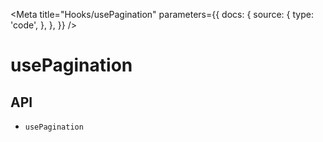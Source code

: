 
<Meta
  title="Hooks/usePagination"
  parameters={{
    docs: {
      source: {
        type: 'code',
      },
    },
  }}
/>

# usePagination

<Description name="usePagination" />

## API

<ul>
  <li>
    <LinkTo kind="hooks-api-usePagination" story="page">
      <code>usePagination</code>
    </LinkTo>
  </li>
</ul>
